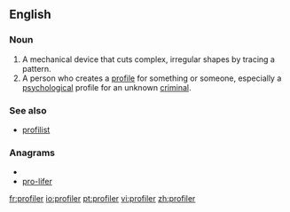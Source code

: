 ==English==

===Noun===
{{en-noun}}

# A mechanical device that cuts complex, irregular shapes by tracing a pattern.
# A person who creates a [[profile]] for something or someone, especially a [[psychological]] profile for an unknown [[criminal]].

===See also===
*[[profilist]]

===Anagrams===
* {{alphagram|efiloprr}}
* [[pro-lifer#English|pro-lifer]]

[[fr:profiler]]
[[io:profiler]]
[[pt:profiler]]
[[vi:profiler]]
[[zh:profiler]]